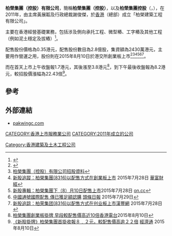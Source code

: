 {{autobiography|time=2015-11-18T16:20:27+00:00}}
'''柏榮集團（控股）有限公司'''，簡稱'''柏榮集團（控股）'''，以及'''柏榮集團控股'''（'''{{lang-en|PAK WING GROUP (HOLDINGS) LIMITED}}'''，{{hkex|8316}}），在2011年，由主席黃展韜及行政總裁謝俊傑，於[[香港|香港]]（總部）成立「柏榮建築工程有限公司」。

主要在香港經營基礎業務，包括涉及側向承托工程、微型樁、工字樁及其他工程（例如泥土穩定及拔樁）<ref>{{Cite web |url=http://pakwingc.com/tc/aboutus.php |title=柏榮集團（控股）有限公司簡介 |access-date=2015-07-30 |archive-date=2017-12-21 |archive-url=https://web.archive.org/web/20171221135150/http://pakwingc.com/tc/aboutus.php |dead-url=no }}</ref>。

配售股份價格為0.35港元，配售股份數目為2.8億股，集資額為2430萬港元，主要用作營運之用，股份則在2015年8月10日於港交所創業板上市<ref>{{Cite web |url=http://gem.ednews.hk/listedco/listconews/GEM/2015/0728/GLN20150728002_C.pdf |title=柏榮集團（控股）有限公司招股通告 |access-date=2015-07-30 |archive-url=https://web.archive.org/web/20160305123528/http://gem.ednews.hk/listedco/listconews/GEM/2015/0728/GLN20150728002_C.pdf |archive-date=2016-03-05 |dead-url=yes }}</ref><ref>[http://gem.ednews.hk/listedco/listconews/GEM/2015/0728/GLN20150728004_C.pdf 柏榮集團（控股）有限公司招股資料]{{Dead link|date=2020年2月 |bot=InternetArchiveBot |fix-attempted=yes }}</ref><ref>[http://www.quamnet.com/newscontent.action?articleId=4297519 新股追蹤：柏榮集團(8316)以配售方式在創業板上市] {{Wayback|url=http://www.quamnet.com/newscontent.action?articleId=4297519 |date=20150814021422 }}2015年7月28日 [[華富財經|華富財經]]</ref><ref>[http://www.on.cc/hk/bkn/cnt/finance/20150728/bkn-20150728075432912-0728_00842_001.html?eventsection=hk_finance&eventid=4028810746381ccb014647de13ad6139 新股專輯：柏榮集團下（8）月10日配售上市]2015年7月28日 [[on.cc|on.cc]]</ref><ref>[http://hdfin.stheadline.com/inews_finance_news_content.php?nid=256823 中國通號國際配售 傳已獲足額認購] {{Wayback|url=http://hdfin.stheadline.com/inews_finance_news_content.php?nid=256823 |date=20160304113812 }}[[頭條日報|頭條日報]] 2015年7月29日</ref><ref>[http://www.kaixian.tv/gd/2015/0728/132785.html 新股追踪：柏荣集团(8316)以配售方式在创业板上市][[漢豐網|漢豐網]] 2015年7月28日</ref>。

而在首天上市上午收盤報1.7港元，其後漲至3.8港元<ref>[https://hk.news.yahoo.com/%E6%9F%8F%E6%A6%AE%E9%9B%86%E5%9C%98%E5%89%B5%E6%A5%AD%E6%9D%BF%E6%8E%9B%E7%89%8C-%E6%97%A9%E6%AE%B5%E8%BC%83%E9%85%8D%E5%94%AE%E5%83%B9%E9%AB%98%E8%BF%9110%E5%80%8D-021143679.html 柏榮集團創業板掛牌 早段較配售價高近10倍][[香港電台|香港電台]]2015年8月10日</ref>，到下午最後收盤報為8.2港元，較招股價漲幅為22.43倍<ref>[http://www.etnet.com.hk/www/tc/news/categorized_news_detail.php?category=latest&newsid=ETN250810210 《新股掛牌》柏榮集團首掛收報８﹒２元，較配售價高逾２２倍] {{Wayback|url=http://www.etnet.com.hk/www/tc/news/categorized_news_detail.php?category=latest&newsid=ETN250810210 |date=20150924002842 }}[[經濟通|經濟通]] 2015年8月10日</ref>。

==參考==
{{REFLIST}}

==外部連結==
*[http://pakwingc.com pakwingc.com] {{Wayback|url=http://pakwingc.com/ |date=20210116095907 }}

[[CATEGORY:香港上市服務業公司|CATEGORY:香港上市服務業公司]]
[[Category:香港建築及土木工程公司|Category:香港建築及土木工程公司]]
[[CATEGORY:2011年成立的公司|CATEGORY:2011年成立的公司]]